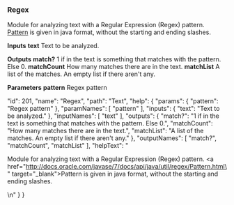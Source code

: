 ### Regex

Module for analyzing text with a Regular Expression (Regex) pattern. [Pattern](http://docs.oracle.com/javase/7/docs/api/java/util/regex/Pattern.html) is given in java format, without the starting and ending slashes.

**Inputs**
**text**
Text to be analyzed.


**Outputs**
**match?**
1 if in the text is something that matches with the pattern. Else 0.
**matchCount**
How many matches there are in the text.
**matchList**
A list of the matches. An empty list if there aren't any.


**Parameters**
**pattern**
Regex pattern


  "id": 201,
  "name": "Regex",
  "path": "Text",
  "help": {
    "params": {
      "pattern": "Regex pattern"
    },
    "paramNames": [
      "pattern"
    ],
    "inputs": {
      "text": "Text to be analyzed."
    },
    "inputNames": [
      "text"
    ],
    "outputs": {
      "match?": "1 if in the text is something that matches with the pattern. Else 0.",
      "matchCount": "How many matches there are in the text.",
      "matchList": "A list of the matches. An empty list if there aren't any."
    },
    "outputNames": [
      "match?",
      "matchCount",
      "matchList"
    ],
    "helpText": "<p>Module for analyzing text with a&nbsp;Regular Expression (Regex) pattern. <a href=\"http://docs.oracle.com/javase/7/docs/api/java/util/regex/Pattern.html\" target=\"_blank\">Pattern</a> is given in java format, without the starting and ending slashes.</p>\n"
  }
}